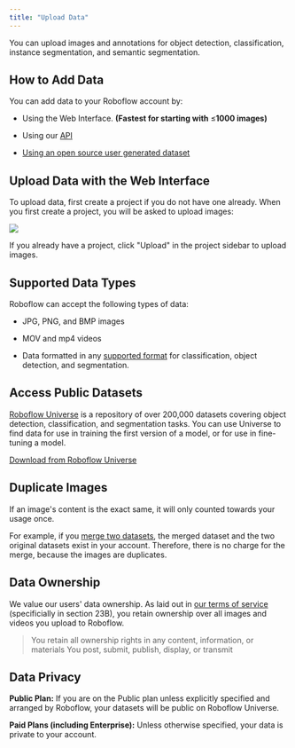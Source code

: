 ```yaml
---
title: "Upload Data"
---
```


You can upload images and annotations for object detection, classification, instance segmentation, and semantic segmentation.

## How to Add Data

You can add data to your Roboflow account by:

* Using the Web Interface. **(Fastest for starting with** ≤**1000 images)**

* Using our [API](/datasets/adding-data#uploading-data-with-the-api)

* [Using an open source user generated dataset](https://universe.roboflow.com/)

## Upload Data with the Web Interface

To upload data, first create a project if you do not have one already. When you first create a project, you will be asked to upload images:

![](/images/datasets/Screenshot%202023-06-22%20at%2008.53.39.png)

If you already have a project, click "Upload" in the project sidebar to upload images.

## Supported Data Types

Roboflow can accept the following types of data:

* JPG, PNG, and BMP images

* MOV and mp4 videos

* Data formatted in any [supported format](https://roboflow.com/formats) for classification, object detection, and segmentation.

## Access Public Datasets

[Roboflow Universe](https://universe.roboflow.com) is a repository of over 200,000 datasets covering object detection, classification, and segmentation tasks. You can use Universe to find data for use in training the first version of a model, or for use in fine-tuning a model.

[Download from Roboflow Universe](/datasets/adding-data/roboflow-universe)

## Duplicate Images

If an image's content is the exact same, it will only counted towards your usage once. 

For example, if you [merge two datasets](https://docs.roboflow.com/merge-datasets), the merged dataset and the two original datasets exist in your account. Therefore, there is no charge for the merge, because the images are duplicates.

## Data Ownership

We value our users' data ownership. As laid out in [our terms of service](https://roboflow.com/terms) (specificially in section 23B), you retain ownership over all images and videos you upload to Roboflow.

> You retain all ownership rights in any content, information, or materials You post, submit, publish, display, or transmit

## Data Privacy

**Public Plan:** If you are on the Public plan unless explicitly specified and arranged by Roboflow, your datasets will be public on Roboflow Universe.

**Paid Plans (including Enterprise):** Unless otherwise specified, your data is private to your account.